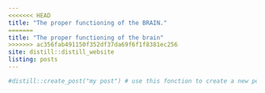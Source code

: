 ```yaml
---
<<<<<<< HEAD
title: "The proper functioning of the BRAIN."
=======
title: "The proper functioning of the brain"
>>>>>>> ac356fab491150f352df37da69f6f1f8381ec256
site: distill::distill_website
listing: posts
---
```


```r
#distill::create_post("my post") # use this fonction to create a new post
```

